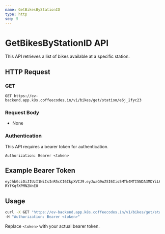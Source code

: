```yaml
---
name: GetBikesByStationID
type: http
seq: 5
---
```


# GetBikesByStationID API

This API retrieves a list of bikes available at a specific station.

## HTTP Request

### GET

```http
GET https://ev-backend.app.k8s.coffeecodes.in/v1/bikes/get/station/e6j_2fyc23
```

### Request Body

- None

### Authentication

This API requires a bearer token for authentication.

```plaintext
Authorization: Bearer <token>
```

## Example Bearer Token

```plaintext
eyJhbGciOiJIUzI1NiIsInR5cCI6IkpXVCJ9.eyJwaG9uZSI6Iis5MTk4MTI5NDA3MDYiLCJ1aWQiOiJhZnJ3dXZkXzFqIn0.se2WRRJhST9uvOyhTwunvJiiMYD-RYfKqfXPMN2NnE0
```

## Usage

```bash
curl -X GET "https://ev-backend.app.k8s.coffeecodes.in/v1/bikes/get/station/e6j_2fyc23" \
-H "Authorization: Bearer <token>"
```

Replace `<token>` with your actual bearer token.